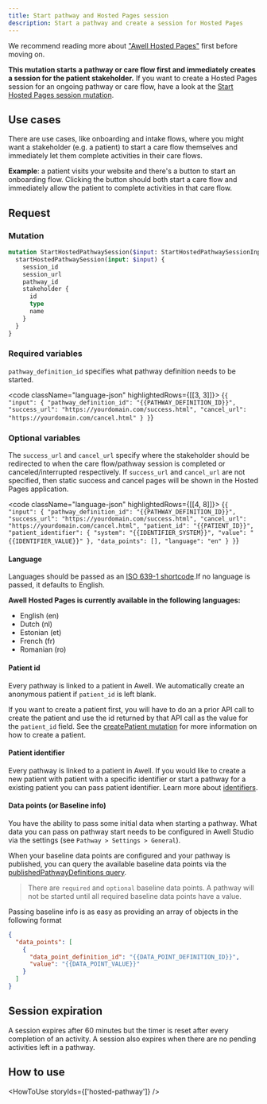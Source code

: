 ```yaml
---
title: Start pathway and Hosted Pages session
description: Start a pathway and create a session for Hosted Pages
---
```


We recommend reading more about ["Awell Hosted Pages"](/awell-orchestration/docs/interact-with-care-flows/awell-hosted-pages/overview-hosted-pages) first before moving on.

**This mutation starts a pathway or care flow first and immediately creates a session for the patient stakeholder.** If you want to create a Hosted Pages session for an ongoing pathway or care flow, have a look at the [Start Hosted Pages session mutation](/awell-orchestration/api-reference/mutations/start-hosted-pages-session).

## Use cases

There are use cases, like onboarding and intake flows, where you might want a stakeholder (e.g. a patient) to start a care flow themselves and immediately let them complete activities in their care flows.

**Example**: a patient visits your website and there's a button to start an onboarding flow. Clicking the button should both start a care flow and immediately allow the patient to complete activities in that care flow.

## Request

### Mutation

```graphql
mutation StartHostedPathwaySession($input: StartHostedPathwaySessionInput!) {
  startHostedPathwaySession(input: $input) {
    session_id
    session_url
    pathway_id
    stakeholder {
      id
      type
      name
    }
  }
}
```

### Required variables

`pathway_definition_id` specifies what pathway definition needs to be started.

<code className="language-json" highlightedRows={[[3, 3]]}>
  {`
{
  "input": {
    "pathway_definition_id": "{{PATHWAY_DEFINITION_ID}}",
    "success_url": "https://yourdomain.com/success.html",
    "cancel_url": "https://yourdomain.com/cancel.html"
  }
}
`}
</code>

### Optional variables

The `success_url` and `cancel_url` specify where the stakeholder should be redirected to when the care flow/pathway session is completed or canceled/interrupted respectively. If `success_url` and `cancel_url` are not specified, then static success and cancel pages will be shown in the Hosted Pages application.

<code className="language-json" highlightedRows={[[4, 8]]}>
  {`
{
  "input": {
    "pathway_definition_id": "{{PATHWAY_DEFINITION_ID}}",
    "success_url": "https://yourdomain.com/success.html",
    "cancel_url": "https://yourdomain.com/cancel.html",
    "patient_id": "{{PATIENT_ID}}",
    "patient_identifier": {
      "system": "{{IDENTIFIER_SYSTEM}}",
      "value": "{{IDENTIFIER_VALUE}}"
    },
    "data_points": [],
    "language": "en"
  }
}
`}
</code>
<br />

#### Language

Languages should be passed as an [ISO 639-1 shortcode](https://en.wikipedia.org/wiki/List_of_ISO_639-1_codes).If no language is passed, it defaults to English.

**Awell Hosted Pages is currently available in the following languages:**

- English (en)
- Dutch (nl)
- Estonian (et)
- French (fr)
- Romanian (ro)

#### Patient id

Every pathway is linked to a patient in Awell. We automatically create an anonymous patient if `patient_id` is left blank.

If you want to create a patient first, you will have to do an a prior API call to create the patient and use the id returned by that API call as the value for the `patient_id` field. See the [createPatient mutation](/awell-orchestration/api-reference/mutations/create-patient) for more information on how to create a patient.

#### Patient identifier

Every pathway is linked to a patient in Awell. If you would like to create a new patient with patient with a specific identifier or start a pathway for a existing patient you can pass patient identifier. Learn more about [identifiers](https://developers.awellhealth.com/awell-orchestration/docs/misc/patient-identifiers).


#### Data points (or Baseline info)

You have the ability to pass some initial data when starting a pathway. What data you can pass on pathway start needs to be configured in Awell Studio via the settings (see `Pathway > Settings > General`).

When your baseline data points are configured and your pathway is published, you can query the available baseline data points via the [publishedPathwayDefinitions query](/awell-orchestration/api-reference/queries/get-published-pathways).

> There are `required` and `optional` baseline data points. A pathway will not be started until all required baseline data points have a value.

Passing baseline info is as easy as providing an array of objects in the following format

```json
{
  "data_points": [
    {
      "data_point_definition_id": "{{DATA_POINT_DEFINITION_ID}}",
      "value": "{{DATA_POINT_VALUE}}"
    }
  ]
}
```

## Session expiration

A session expires after 60 minutes but the timer is reset after every completion of an activity. A session also expires when there are no pending activities left in a pathway.

## How to use

<HowToUse storyIds={['hosted-pathway']} />
